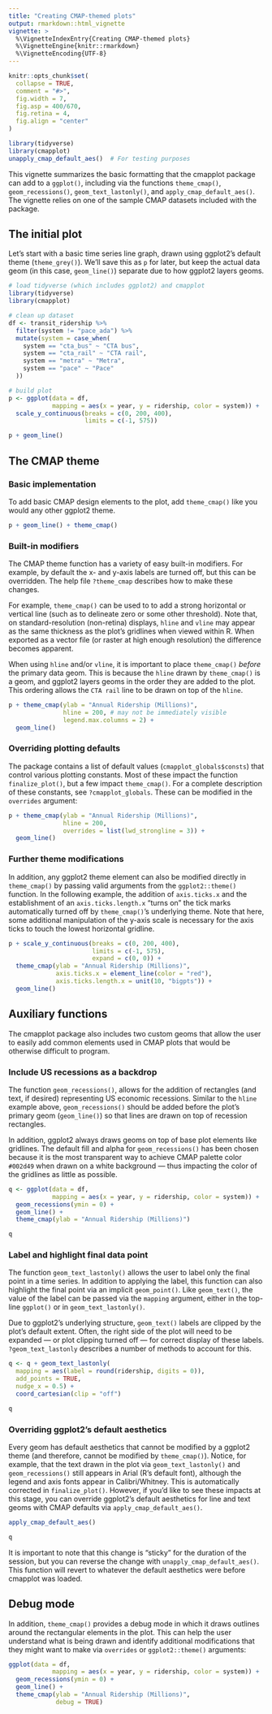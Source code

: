 ```yaml
---
title: "Creating CMAP-themed plots"
output: rmarkdown::html_vignette
vignette: >
  %\VignetteIndexEntry{Creating CMAP-themed plots}
  %\VignetteEngine{knitr::rmarkdown}
  %\VignetteEncoding{UTF-8}
---
```


```r
knitr::opts_chunk$set(
  collapse = TRUE,
  comment = "#>",
  fig.width = 7,
  fig.asp = 400/670,
  fig.retina = 4,
  fig.align = "center"
)

library(tidyverse)
library(cmapplot)
unapply_cmap_default_aes()  # For testing purposes
```

This vignette summarizes the basic formatting that the cmapplot package can add to a `ggplot()`, including via the functions `theme_cmap()`, `geom_recessions()`, `geom_text_lastonly()`, and `apply_cmap_default_aes()`. The vignette relies on one of the sample CMAP datasets included with the package. 


## The initial plot 

Let's start with a basic time series line graph, drawn using ggplot2's default theme (`theme_grey()`). We'll save this as `p` for later, but keep the actual data geom (in this case, `geom_line()`) separate due to how ggplot2 layers geoms.

```r
# load tidyverse (which includes ggplot2) and cmapplot
library(tidyverse)
library(cmapplot)

# clean up dataset
df <- transit_ridership %>% 
  filter(system != "pace_ada") %>% 
  mutate(system = case_when(
    system == "cta_bus" ~ "CTA bus",
    system == "cta_rail" ~ "CTA rail",
    system == "metra" ~ "Metra",
    system == "pace" ~ "Pace"
  ))

# build plot
p <- ggplot(data = df, 
            mapping = aes(x = year, y = ridership, color = system)) +
  scale_y_continuous(breaks = c(0, 200, 400), 
                     limits = c(-1, 575))

p + geom_line()
```


## The CMAP theme

### Basic implementation

To add basic CMAP design elements to the plot, add `theme_cmap()` like you would any other ggplot2 theme. 

```r
p + geom_line() + theme_cmap()
```

### Built-in modifiers

The CMAP theme function has a variety of easy built-in modifiers. For example, by default the x- and y-axis labels are turned off, but this can be overridden. The help file `?theme_cmap` describes how to make these changes. 

For example, `theme_cmap()` can be used to to add a strong horizontal or vertical line (such as to delineate zero or some other threshold). Note that, on standard-resolution (non-retina) displays, `hline` and `vline` may appear as the same thickness as the plot's gridlines when viewed within R. When exported as a vector file (or raster at high enough resolution) the difference becomes apparent.

When using `hline` and/or `vline`, it is important to place `theme_cmap()` *before* the primary data geom. This is because the `hline` drawn by `theme_cmap()` is a geom, and ggplot2 layers geoms in the order they are added to the plot. This ordering allows the `CTA rail` line to be drawn on top of the `hline`.

```r
p + theme_cmap(ylab = "Annual Ridership (Millions)",
               hline = 200, # may not be immediately visible
               legend.max.columns = 2) +
  geom_line()
```

### Overriding plotting defaults

The package contains a list of default values (`cmapplot_globals$consts`) that control various plotting constants. Most of these impact the function `finalize_plot()`, but a few impact `theme_cmap()`. For a complete description of these constants, see `?cmapplot_globals`.  These can be modified in the `overrides` argument:

```r
p + theme_cmap(ylab = "Annual Ridership (Millions)",
               hline = 200,
               overrides = list(lwd_strongline = 3)) +
  geom_line()
```

### Further theme modifications

In addition, any ggplot2 theme element can also be modified directly in `theme_cmap()` by passing valid arguments from the `ggplot2::theme()` function. In the following example, the addition of `axis.ticks.x` and the establishment of an `axis.ticks.length.x` "turns on" the tick marks automatically turned off by `theme_cmap()`'s underlying theme. Note that here, some additional manipulation of the y-axis scale is necessary for the axis ticks to touch the lowest horizontal gridline.

```r
p + scale_y_continuous(breaks = c(0, 200, 400), 
                       limits = c(-1, 575),
                       expand = c(0, 0)) + 
  theme_cmap(ylab = "Annual Ridership (Millions)",
             axis.ticks.x = element_line(color = "red"),
             axis.ticks.length.x = unit(10, "bigpts")) +
  geom_line()
```


## Auxiliary functions

The cmapplot package also includes two custom geoms that allow the user to easily add common elements used in CMAP plots that would be otherwise difficult to program. 

### Include US recessions as a backdrop

The function `geom_recessions()`, allows for the addition of rectangles (and text, if desired) representing US economic recessions. Similar to the `hline` example above, `geom_recessions()` should be added before the plot's primary geom (`geom_line()`) so that lines are drawn on top of recession rectangles. 

In addition, ggplot2 always draws geoms on top of base plot elements like gridlines. The default fill and alpha for `geom_recessions()` has been chosen because it is the most transparent way to achieve CMAP palette color `#002d49` when drawn on a white background — thus impacting the color of the gridlines as little as possible. 

```r
q <- ggplot(data = df, 
            mapping = aes(x = year, y = ridership, color = system)) +
  geom_recessions(ymin = 0) +
  geom_line() +
  theme_cmap(ylab = "Annual Ridership (Millions)")

q
```

### Label and highlight final data point

The function `geom_text_lastonly()` allows the user to label only the final point in a time series. In addition to applying the label, this function can also highlight the final point via an implicit `geom_point()`. Like `geom_text()`, the value of the label can be passed via the `mapping` argument, either in the top-line `ggplot()` or in `geom_text_lastonly()`. 

Due to ggplot2's underlying structure, `geom_text()` labels are clipped by the plot's default extent. Often, the right side of the plot will need to be expanded — or plot clipping turned off — for correct display of these labels. `?geom_text_lastonly` describes a number of methods to account for this.    

```r
q <- q + geom_text_lastonly(
  mapping = aes(label = round(ridership, digits = 0)), 
  add_points = TRUE,
  nudge_x = 0.5) +
  coord_cartesian(clip = "off")

q
```

### Overriding ggplot2's default aesthetics

Every geom has default aesthetics that cannot be modified by a ggplot2 theme (and therefore, cannot be modified by `theme_cmap()`). Notice, for example, that the text drawn in the plot via `geom_text_lastonly()` and `geom_recessions()` still appears in Arial (R's default font), although the legend and axis fonts appear in Calibri/Whitney. This is automatically corrected in `finalize_plot()`. However, if you'd like to see these impacts at this stage,
you can override ggplot2's default aesthetics for line and text geoms with CMAP defaults via `apply_cmap_default_aes()`.

```r
apply_cmap_default_aes()

q
```

It is important to note that this change is "sticky" for the duration of the session, but you can reverse the change with `unapply_cmap_default_aes()`. This function will revert to whatever the default aesthetics were before cmapplot was loaded.


## Debug mode

In addition, `theme_cmap()` provides a debug mode in which it draws outlines around the rectangular elements in the plot. This can help the user understand what is being drawn and identify additional modifications that they might want to make via `overrides` or `ggplot2::theme()` arguments:

```r
ggplot(data = df, 
            mapping = aes(x = year, y = ridership, color = system)) +
  geom_recessions(ymin = 0) +
  geom_line() +
  theme_cmap(ylab = "Annual Ridership (Millions)",
             debug = TRUE)
```

